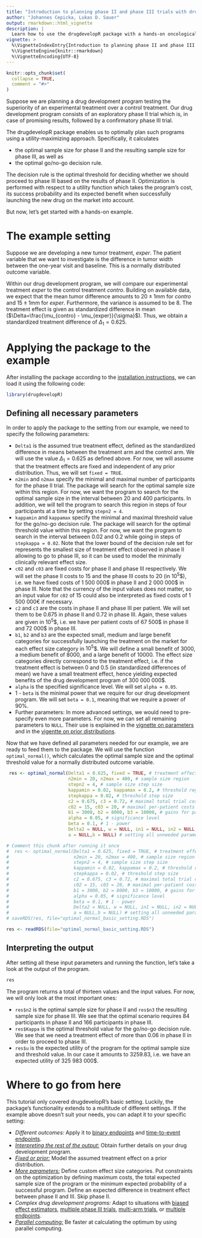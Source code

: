 ```yaml
---
title: "Introduction to planning phase II and phase III trials with drugdevelopR"
author: "Johannes Cepicka, Lukas D. Sauer"
output: rmarkdown::html_vignette
description: |
  Learn how to use the drugdevelopR package with a hands-on oncological example.
vignette: >
  %\VignetteIndexEntry{Introduction to planning phase II and phase III trials with drugdevelopR}
  %\VignetteEngine{knitr::rmarkdown}
  %\VignetteEncoding{UTF-8}
---
```


```r
knitr::opts_chunk$set(
  collapse = TRUE,
  comment = "#>"
)
```

Suppose we are planning a drug development program testing the superiority of an experimental treatment over a control treatment. Our drug development program consists of an exploratory phase II trial which is, in case of promising results, followed by a confirmatory phase III trial.

The drugdevelopR package enables us to optimally plan such programs using a utility-maximizing approach. Specifically, it calculates

* the optimal sample size for phase II and the resulting sample size for phase III, as well as
* the optimal go/no-go decision rule.

The decision rule is the optimal threshold for deciding whether we should proceed to phase III based on the results of phase II. Optimization is performed with respect to a utility function which takes the program's cost, its success probability and its expected benefit when successfully launching the new drug on the market into account. 

But now, let's get started with a hands-on example.

# The example setting

Suppose we are developing a new tumor treatment, *exper*. The patient variable that we want to investigate is the difference in tumor width between the one-year visit and baseline. This is a normally distributed outcome variable.

Within our drug development program, we will compare our experimental treatment *exper* to the control treatment *contro*. Building on available data, we expect that the mean tumor difference amounts to $20±1 \mathrm{mm}$ for *contro* and $15±1 \mathrm{mm}$ for *exper*. Furthermore, the variance is assumed to be 8. The treatment effect is given as standardized difference in mean ($\Delta=\frac{\mu_{contro} - \mu_{exper}}{\sigma}$). Thus, we obtain a standardized treatment difference of $\Delta_1 = 0.625$. 

# Applying the package to the example

After installing the package according to the [installation instructions](https://sterniii3.github.io/drugdevelopR/#Installation), we can load it using the following code:
```r
library(drugdevelopR)
```

## Defining all necessary parameters

In order to apply the package to the setting from our example, we need to specify the following parameters:

* `Delta1` is the assumed true treatment effect, defined as the standardized difference in means between the treatment arm and the control arm. We will use the value $\Delta_1 = 0.625$ as defined above. For now, we will assume that the treatment effects are fixed and independent of any prior distribution. Thus, we will set `fixed = TRUE`.
* `n2min` and `n2max` specify the minimal and maximal number of participants for the phase II trial. The package will search for the optimal sample size within this region. For now, we want the program to search for the optimal sample size in the interval between 20 and 400 participants. In addition, we will tell the program to search this region in steps of four participants at a time by setting `stepn2 = 4`.
* `kappamin` and `kappamax` specify the minimal and maximal threshold value for the go/no-go decision rule. The package will search for the optimal threshold value within this region. For now, we want the program to search in the interval between 0.02 and 0.2 while going in steps of `stepkappa = 0.02`. Note that the lower bound of the decision rule set for represents the smallest size of treatment effect observed in phase II allowing to go to phase III, so it can be used to model the minimally clinically relevant effect size.
* `c02` and `c03` are fixed costs for phase II and phase III respectively. We will set the phase II costs to 15 and the phase III costs to 20 (in $10^5$\$), i.e. we have fixed costs of 1 500 000\$ in phase II and 2 000 000\$ in phase III. Note that the currency of the input values does not matter, so an input value for `c02` of 15 could also be interpreted as fixed costs of 1 500 000€ if necessary. 
* `c2` and `c3` are the costs in phase II and phase III per patient. We will set them to be 0.675 in phase II and 0.72 in phase III. Again, these values are given in $10^5$\$, i.e. we have per patient costs of 67 500\$ in phase II and 72 000\$ in phase III.
* `b1`, `b2` and `b3` are the expected small, medium and large benefit categories for successfully launching the treatment on the market for each effect size category in $10^5$\$. We will define a small benefit of 3000, a medium benefit of 8000, and a large benefit of 10000. The effect size categories directly correspond to the treatment effect, i.e. if the treatment effect is between 0 and 0.5 (in standardized differences of mean) we have a small treatment effect, hence yielding expected benefits of the drug development program of 300 000 000\$.
* `alpha` is the specified significance level. We will set `alpha = 0.05`.
* 1 - `beta` is the minimal power that we require for our drug development program. We will set `beta = 0.1`, meaning that we require a power of 90%.
* Further parameters: In more advanced settings, we would need to pre-specify even more parameters. For now, we can set all remaining parameters to `NULL`. Their use is explained in the [vignette on parameters](https://sterniii3.github.io/drugdevelopR/articles/More_Parameters.html) and in the [vigentte on prior distributions](https://sterniii3.github.io/drugdevelopR/articles/Fixed_and_prior_distributions.html).

Now that we have defined all parameters needed for our example, we are ready to feed them to the package. We will use the function `optimal_normal()`, which calculates the optimal sample size and the optimal threshold value for a normally distributed outcome variable.
```r
 res <- optimal_normal(Delta1 = 0.625, fixed = TRUE, # treatment effect
                       n2min = 20, n2max = 400, # sample size region
                       stepn2 = 4, # sample size step size
                       kappamin = 0.02, kappamax = 0.2, # threshold region
                       stepkappa = 0.02, # threshold step size
                       c2 = 0.675, c3 = 0.72, # maximal total trial costs
                       c02 = 15, c03 = 20, # maximal per-patient costs
                       b1 = 3000, b2 = 8000, b3 = 10000, # gains for patients
                       alpha = 0.05, # significance level
                       beta = 0.1, # 1 - power
                       Delta2 = NULL, w = NULL, in1 = NULL, in2 = NULL, 
                       a = NULL,b = NULL) # setting all unneeded parameters to NULL
```

```r
# Comment this chunk after running it once
#  res <- optimal_normal(Delta1 = 0.625, fixed = TRUE, # treatment effect
#                        n2min = 20, n2max = 400, # sample size region
#                        stepn2 = 4, # sample size step size
#                        kappamin = 0.02, kappamax = 0.2, # threshold region
#                        stepkappa = 0.02, # threshold step size
#                        c2 = 0.675, c3 = 0.72, # maximal total trial costs
#                        c02 = 15, c03 = 20, # maximal per-patient costs
#                        b1 = 3000, b2 = 8000, b3 = 10000, # gains for patients
#                        alpha = 0.05, # significance level
#                        beta = 0.1, # 1 - power
#                        Delta2 = NULL, w = NULL, in1 = NULL, in2 = NULL, 
#                        a = NULL,b = NULL) # setting all unneeded parameters to NULL
# saveRDS(res, file="optimal_normal_basic_setting.RDS")
```
```r
res <- readRDS(file="optimal_normal_basic_setting.RDS")
```

## Interpreting the output

After setting all these input parameters and running the function, let's take a look at the output of the program.

```r
res
```


The program returns a total of thirteen values and the input values. For now, we will only look at the most important ones:

* `res$n2` is the optimal sample size for phase II and `res$n3` the resulting sample size for phase III. We see that the optimal scenario requires 84 participants in phase II and 166 participants in phase III. 
* `res$Kappa` is the optimal threshold value for the go/no-go decision rule. We see that we need a treatment effect of more than 0.06 in phase II in order to proceed to phase III. 
* `res$u` is the expected utility of the program for the optimal sample size and threshold value. In our case it amounts to 3259.83, i.e. we have an expected utility of 325 983 000\$. 


# Where to go from here

This tutorial only covered drugdevelopR's basic setting. Luckily, the package's functionality extends to a multitude of different settings. If the example above doesn't suit your needs, you can adapt it to your specific setting:

* *Different outcomes:* Apply it to [binary endpoints](https://sterniii3.github.io/drugdevelopR/articles/Binary_outcomes.html) and [time-to-event endpoints](https://sterniii3.github.io/drugdevelopR/articles/Time-to-event_outcomes.html).
* [*Interpreting the rest of the output:*](https://sterniii3.github.io/drugdevelopR/articles/Interpreting_Output.html) Obtain further details on your drug development program.
* [*Fixed or prior:*](https://sterniii3.github.io/drugdevelopR/articles/Fixed_and_prior_distributions.html) Model the assumed treatment effect on a prior distribution.
* [*More parameters:*](https://sterniii3.github.io/drugdevelopR/articles/More_Parameters.html) Define custom effect size categories. Put constraints on the optimization by defining maximum costs, the total expected sample size of the program or the minimum expected probability of a successful program. Define an expected difference in treatment effect between phase II and III. Skip phase II.
* *Complex drug development programs:* Adapt to situations with [biased effect estimators](https://sterniii3.github.io/drugdevelopR/articles/Bias_adjustment.html), [multiple phase III trials](https://sterniii3.github.io/drugdevelopR/articles/Multitrial.html), [multi-arm trials](https://sterniii3.github.io/drugdevelopR/articles/Multiarm_Trials.html), or [multiple endpoints](https://sterniii3.github.io/drugdevelopR/articles/Multiple_Endpoints.html).
* [*Parallel computing:*](https://sterniii3.github.io/drugdevelopR/articles/More_Parameters.html#parallel-computing) Be faster at calculating the optimum by using parallel computing.
